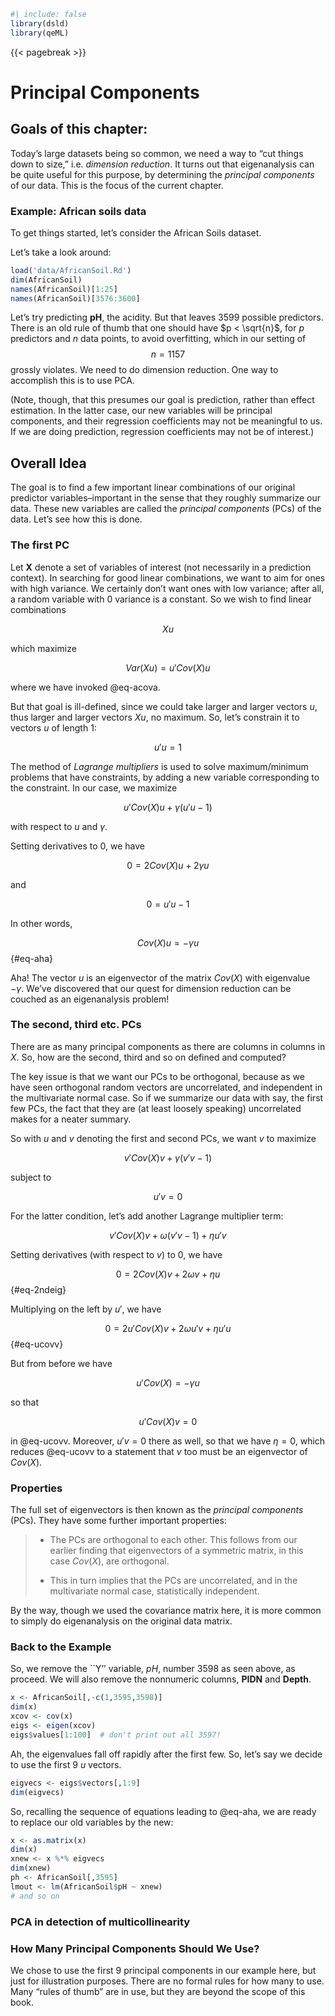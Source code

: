 
```r
#| include: false
library(dsld)
library(qeML)
```

{{< pagebreak >}}

# Principal Components 

::: {.callout-note}

## Goals of this chapter:

Today's large datasets being so common, we need a way to "cut things
down to size," i.e. *dimension reduction*. It turns out that
eigenanalysis can be quite useful for this purpose, by determining the
*principal components* of our data. This is the focus of the current
chapter.

::: 


### Example: African soils data

To get things started, let's consider the African Soils dataset.

Let's take a look around:

```r
load('data/AfricanSoil.Rd')
dim(AfricanSoil)
names(AfricanSoil)[1:25]
names(AfricanSoil)[3576:3600]
```

Let's try predicting **pH**, the acidity. But that leaves 3599 possible
predictors. There is an old rule of thumb that one should have 
$p < \sqrt{n}$, for $p$ predictors and $n$ data points,
to avoid overfitting, which in our setting of $$n = 1157$$
grossly violates.  We need to do dimension reduction. One way to
accomplish this is to use PCA. 

(Note, though, that this presumes our goal is prediction, rather than
effect estimation. In the latter case, our new variables will be
principal components, and their regression coefficients may not be
meaningful to us. If we are doing prediction, regression coefficients
may not be of interest.)

## Overall Idea 

The goal is to find a few important linear combinations of our original
predictor variables--important in the sense that they roughly summarize
our data.  These new variables are called the *principal components*
(PCs) of the data.  Let's see how this is done.

### The first PC

Let **X** denote a set of variables of interest (not necessarily in a
prediction context).
In searching for good linear combinations, we want to aim for ones with
high variance. We certainly don't want ones with low variance; after
all, a random variable with 0 variance is a constant.  So we wish to
find linear combinations 

$$
Xu
$$

which maximize 

$$
Var(Xu) = u' Cov(X) u
$$

where we have invoked @eq-acova.

But that goal is ill-defined, since we could take larger and larger
vectors $u$, thus larger and larger vectors $Xu$, no maximum.  So, let's
constrain it to vectors $u$ of length 1:

$$
u'u = 1
$$

The method of *Lagrange multipliers* is used to solve maximum/minimum
problems that have constraints, by adding a new variable corresponding
to the constraint. In our case, we maximize

$$
u'Cov(X)u + \gamma (u'u - 1)
$$

with respect to $u$ and $\gamma$.

Setting derivatives to 0, we have

$$
0 = 
2 Cov(X) u + 2 \gamma u
$$

and

$$
0 = u'u - 1
$$

In other words,

$$
Cov(X) u = -\gamma u
$${#eq-aha}

Aha! The vector $u$ is an eigenvector of the matrix $Cov(X)$ with
eigenvalue $-\gamma$.  We've discovered that our quest for dimension
reduction can be couched as an eigenanalysis problem!

### The second, third etc. PCs

There are as many principal components as there are columns in columns
in $X$. So, how are the second, third and so on defined and computed?

The key issue is that we want our PCs to be orthogonal, because as we
have seen orthogonal random vectors are uncorrelated, and independent in
the multivariate normal case. So if we summarize our data
with say, the first few PCs, the fact that they are (at least loosely
speaking) uncorrelated makes for a neater summary.

So with $u$ and $v$ denoting the first and second PCs, we want $v$ 
to maximize

$$
v'Cov(X)v + \gamma (v'v - 1)
$$

subject to 

$$
u'v = 0
$$

For the latter condition, let's add another Lagrange multiplier term:

$$
v'Cov(X)v + \omega (v'v - 1) + \eta u'v
$$

Setting derivatives (with respect to $v$) to 0, we have

$$
0 = 2 Cov(X) v + 2 \omega v + \eta u
$${#eq-2ndeig}

Multiplying on the left by $u'$, we have

$$
0 = 2 u'Cov(X) v + 2 \omega u'v + \eta u'u
$${#eq-ucovv}

But from before we have 

$$
u'Cov(X) = -\gamma u
$$

so that

$$
u'Cov(X) v = 0
$$

in @eq-ucovv. Moreover, $u'v = 0$ there as well, so that we have $\eta =
0$, which reduces @eq-ucovv to a statement that $v$ too must be an
eigenvector of $Cov(X)$.





### Properties

The full set of eigenvectors is then known as the *principal
components* (PCs). They have some further important properties:

<blockquote>

* The PCs are orthogonal to each other. This follows from our earlier
  finding that eigenvectors of a symmetric matrix, in this case
  $Cov(X)$, are orthogonal.

* This in turn implies that the PCs are uncorrelated, and in the
  multivariate normal case, statistically independent.  

</blockquote>

By the way, though we used the covariance matrix here, it is more common
to simply do eigenanalysis on the original data matrix.

### Back to the Example

So, we remove the ``Y'' variable, $pH$, number 3598 as seen above, as
proceed. We will also remove the nonnumeric columns,
**PIDN** and **Depth**.

```r
x <- AfricanSoil[,-c(1,3595,3598)]
dim(x)
xcov <- cov(x)
eigs <- eigen(xcov)
eigs$values[1:100]  # don't print out all 3597!
```

Ah, the eigenvalues fall off rapidly after the first few. So, let's say
we decide to use the first 9 $u$ vectors.  

```r
eigvecs <- eigs$vectors[,1:9]
dim(eigvecs)
```

So, recalling the sequence of equations leading to @eq-aha, we are ready
to replace our old variables by the new:

```r
x <- as.matrix(x)
dim(x)
xnew <- x %*% eigvecs
dim(xnew)  
ph <- AfricanSoil[,3595]
lmout <- lm(AfricanSoil$pH ~ xnew)
# and so on
```

### PCA in detection of multicollinearity

### How Many Principal Components Should We Use?

We chose to use the first 9 principal components in our example here,
but just for illustration purposes.  There are no formal rules for how
many to use.  Many "rules of thumb" are in use, but they are beyond the
scope of this book.   
